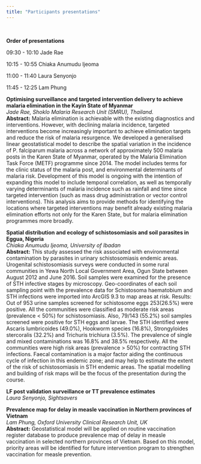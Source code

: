 ```yaml
---
title: "Participants presentations"
---
```


<br/>

**Order of presentations**

09:30 - 10:10 Jade Rae

10:15 - 10:55 Chiaka Anumudu Ijeoma

11:00 - 11:40 Laura Senyonjo

11:45 - 12:25 Lam Phung

**Optimising surveillance and targeted intervention delivery to achieve malaria elimination in the Kayin State of Myanmar**\
*Jade Rae, Shoklo Malaria Research Unit (SMRU), Thailand.*\
**Abstract:** Malaria elimination is achievable with the existing diagnostics and interventions. However, with declining malaria incidence, targeted interventions become increasingly important to achieve elimination targets and reduce the risk of malaria resurgence. We developed a generalised linear geostatistical model to describe the spatial variation in the incidence of P. falciparum malaria across a network of approximately 500 malaria posts in the Karen State of Myanmar, operated by the Malaria Elimination Task Force (METF) programme since 2014. The model includes terms for the clinic status of the malaria post, and environmental determinants of malaria risk. Development of this model is ongoing with the intention of expanding this model to include temporal correlation, as well as temporally varying determinants of malaria incidence such as rainfall and time since targeted intervention (such as mass drug administration or vector control interventions). This analysis aims to provide methods for identifying the locations where targeted interventions may benefit already existing malaria elimination efforts not only for the Karen State, but for malaria elimination programmes more broadly. 

**Spatial distribution and ecology of schistosomiasis and soil parasites in Eggua, Nigeria**\
*Chiaka Anumudu Ijeoma, University of Ibadan*\
**Abstract:**
This study assessed the risk associated with environmental contamination by parasites in urinary schistosomiasis endemic areas. Urogenital schistosomiasis surveys were conducted in some rural communities in Yewa North Local Government Area, Ogun State between August 2012 and June 2016. Soil samples were examined for the presence of STH infective stages by microscopy. Geo-coordinates of each soil sampling point with the prevalence data for Schistosoma haematobium and STH infections were imported into ArcGIS 9.3 to map areas at risk. 
Results: Out of 953 urine samples screened for schistosome eggs 253(26.5%) were positive. All the communities were classified as moderate risk areas (prevalence < 50%) for schistosomiasis.  Also, 79/143 (55.2%) soil samples screened were positive for STH eggs and larvae. The STH identified were Ascaris lumbricoides (49.0%), Hookworm species (16.8%), Strongyloides stercoralis (32.2%) and Trichuris trichiura (3.5%). The prevalence of single and mixed contaminations was 16.8% and 38.5% respectively. All the communities were high risk areas (prevalence > 50%) for contracting STH infections. Faecal contamination is a major factor aiding the continuous cycle of infection in this endemic zone; and may help to estimate the extent of the risk of schistosomiasis in STH endemic areas. The spatial modelling and building of risk maps  will be the focus of the presentation during the course.


**LF post validation surveillance or TT prevalence estimates**\
*Laura Senyonjo, Sightsavers*


**Prevalence map for delay in measle vaccination in Northern provinces of Vietnam**\
*Lam Phung, Oxford University Clinical Research Unit, UK*\
**Abstract:** Geostatistical model will be applied on routine vaccination register database to produce prevalence map of delay in measle vaccination in selected northern provinces of Vietnam. Based on this model, priority areas will be identified for future intervention program to strengthen vaccination for measle prevention.

